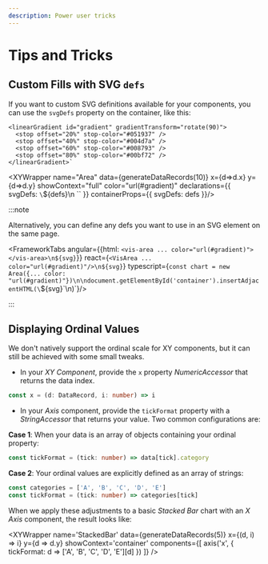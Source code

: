 ```yaml
---
description: Power user tricks
---
```




# Tips and Tricks

## Custom Fills with SVG `defs`
If you want to custom SVG definitions available for your components, you can use the `svgDefs` property on the container, like this:

    <linearGradient id="gradient" gradientTransform="rotate(90)">
      <stop offset="20%" stop-color="#051937" />
      <stop offset="40%" stop-color="#004d7a" />
      <stop offset="60%" stop-color="#008793" />
      <stop offset="80%" stop-color="#00bf72" />
    </linearGradient>`

<XYWrapper name="Area"
  data={generateDataRecords(10)}
  x={d=>d.x} y={d=>d.y}
  showContext="full"
  color="url(#gradient)"
  declarations={{ svgDefs: `\`${defs}\n  \`` }}
  containerProps={{
    svgDefs: defs
  }}/>


:::note

Alternatively, you can define any defs you want to use in an SVG element on the same page.

<FrameworkTabs
  angular={{html: `<vis-area ... color="url(#gradient)"></vis-area>\n${svg}`}}
  react={`<VisArea ... color="url(#gradient)"/>\n${svg}`}
  typescript={`const chart = new Area({... color: "url(#gradient)"})\n\ndocument.getElementById('container').insertAdjacentHTML(\`${svg}\`\n)`}/>

:::

## Displaying Ordinal Values
We don't natively support the ordinal scale for XY components, but it can still be achieved with some
small tweaks.

- In your _XY Component_, provide the `x` property _NumericAccessor_ that returns the data index.

<div className='indent'>

```ts
const x = (d: DataRecord, i: number) => i
```

</div>

- In your _Axis_ component, provide the `tickFormat` property with a _StringAccessor_ that returns
your value. Two common configurations are:

<div className='indent'>

  **Case 1**: When your data is an array of objects containing your ordinal property:

```ts
const tickFormat = (tick: number) => data[tick].category
```
  **Case 2**: Your ordinal values are explicitly defined as an array of strings:

```ts
const categories = ['A', 'B', 'C', 'D', 'E']
const tickFormat = (tick: number) => categories[tick]
```
</div>

When we apply these adjustments to a basic _Stacked Bar_ chart with an _X Axis_ component, the result
looks like:

<XYWrapper
  name='StackedBar'
  data={generateDataRecords(5)}
  x={(d, i) => i}
  y={d => d.y}
  showContext='container'
  components={[
    axis('x', { tickFormat: d => ['A', 'B', 'C', 'D', 'E'][d] })
  ]}
/>






